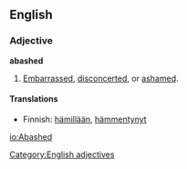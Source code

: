 ==English==

===Adjective===
'''abashed'''
# [[Embarrassed]], [[disconcerted]], or [[ashamed]].

====Translations====
*Finnish: [[hämillään]], [[hämmentynyt]]

[[Category:English adjectives]]

[[io:Abashed]]